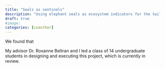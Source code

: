 ```yaml
---
title: "Seals as sentinels"
description: "Using elephant seals as ecosystem indicators for the twilight zone"
draft: true 
#image: 
categories: [coauthor]
---
```


We found that

My advisor Dr. Roxanne Beltran and I led a class of 14 undergraduate students in designing and executing this project, which is currently in review.
